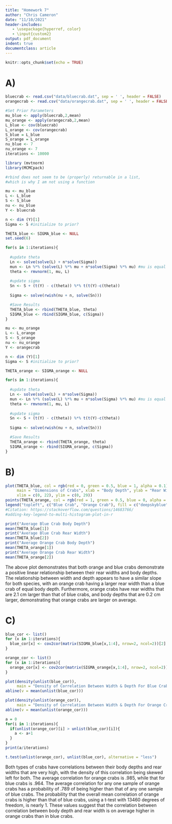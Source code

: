 ```yaml
---
title: "Homework 7"
author: "Chris Cameron"
date: "11/10/2021"
header-includes:
   - \usepackage{hyperref, color}
   - \input{custom2}
output: pdf_document
indent: true
documentclass: article
---
```


```r
knitr::opts_chunk$set(echo = TRUE)
```

# A)

```r
bluecrab <- read.csv("data/bluecrab.dat", sep = ' ', header = FALSE)
orangecrab <- read.csv("data/orangecrab.dat", sep = ' ', header = FALSE)
```


```r
#Set Prior Parameters
mu_blue <- apply(bluecrab,2,mean)
mu_orange <- apply(orangecrab,2,mean)
L_blue <- cov(bluecrab)
L_orange <- cov(orangecrab)
S_blue = L_blue
S_orange = L_orange
nu_blue <- 7
nu_orange <- 7
iterations <- 10000
```

```r
library (mvtnorm)
library(MCMCpack)
```

```r
#rbind does not seem to be (properly) returnable in a list,
#which is why I am not using a function

mu <- mu_blue
L <- L_blue
S <- S_blue
nu <- nu_blue
Y <- bluecrab

n <- dim (Y)[1]
Sigma <- S #initialize to prior?

THETA_blue <- SIGMA_blue <- NULL
set.seed(6)

for(s in 1:iterations){
  
  #update theta
  Ln <- solve(solve(L) + n*solve(Sigma))
  mun <- Ln %*% (solve(L) %*% mu + n*solve(Sigma) %*% mu) #mu is equal to mean
  theta <- rmvnorm(1, mu, L)
  
  #update sigma
  Sn <- S + (t(Y) - c(theta)) %*% t(t(Y)-c(theta))
  
  Sigma <- solve(rwish(nu + n, solve(Sn)))

  #Save Results
  THETA_blue <- rbind(THETA_blue, theta)
  SIGMA_blue <- rbind(SIGMA_blue, c(Sigma))
}
```

```r
mu <- mu_orange
L <- L_orange
S <- S_orange
nu <- nu_orange
Y <- orangecrab

n <- dim (Y)[1]
Sigma <- S #initialize to prior?

THETA_orange <- SIGMA_orange <- NULL

for(s in 1:iterations){
  
  #update theta
  Ln <- solve(solve(L) + n*solve(Sigma))
  mun <- Ln %*% (solve(L) %*% mu + n*solve(Sigma) %*% mu) #mu is equal to mean
  theta <- rmvnorm(1, mu, L)
  
  #update sigma
  Sn <- S + (t(Y) - c(theta)) %*% t(t(Y)-c(theta))
  
  Sigma <- solve(rwish(nu + n, solve(Sn)))

  #Save Results
  THETA_orange <- rbind(THETA_orange, theta)
  SIGMA_orange <- rbind(SIGMA_orange, c(Sigma))
}
```

# B)
```r
plot(THETA_blue, col = rgb(red = 0, green = 0.5, blue = 1, alpha = 0.1),
     main = "Dimensions of Crabs", xlab = "Body Depth", ylab = "Rear Width",
     xlim = c(0, 22), ylim = c(0, 29))
points(THETA_orange, col = rgb(red = 1, green = 0.5, blue = 0, alpha = 0.1))
legend("topleft", c("Blue Crab", "Orange Crab"), fill = c("deepskyblue", "orange"))
#Citation: https://stackoverflow.com/questions/14683766/
#adding-key-legend-to-multi-histogram-plot-in-r
```

```r
print("Average Blue Crab Body Depth")
mean(THETA_blue[1])
print("Average Blue Crab Rear Width")
mean(THETA_blue[2])
print("Average Orange Crab Body Depth")
mean(THETA_orange[1])
print("Average Orange Crab Rear Width")
mean(THETA_orange[2])

```

The above plot demonstrates that both orange and blue crabs demonstrate a positive
linear relationship between their rear widths and body depths. The relationship
between width and depth appears to have a similar slope for both species, 
with an orange crab having a larger rear width than a blue crab of equal body depth.
Furthermore, orange crabs have rear widths that are 2.1 cm larger than that of
blue crabs, and body depths that are 0.2 cm larger, demonstrating that orange
crabs are larger on average.

# C)

```r
blue_cor <- list()
for (x in 1:iterations){
  blue_cor[x] <- cov2cor(matrix(SIGMA_blue[x,1:4], nrow=2, ncol=2))[2]
}

orange_cor <- list()
for (x in 1:iterations){
  orange_cor[x] <- cov2cor(matrix(SIGMA_orange[x,1:4], nrow=2, ncol=2))[2]
}
```

```r
plot(density(unlist(blue_cor)),
     main = "Density of Correlation Between Width & Depth For Blue Crabs")
abline(v = mean(unlist(blue_cor)))

plot(density(unlist(orange_cor)),
     main = "Density of Correlation Between Width & Depth For Orange Crabs")
abline(v = mean(unlist(orange_cor)))


```

```r
a = 0
for(i in 1:iterations){
  if(unlist(orange_cor)[i] > unlist(blue_cor)[i]){
    a <- a+1
  }
}
print(a/iterations)

```

```r
t.test(unlist(orange_cor), unlist(blue_cor), alternative = "less")
```

Both types of crabs have correlations between their body depths and rear widths
that are very high, with the density of this correlation being skewed left for
both. The average correlation for orange crabs is .985, while that for blue 
crabs is .964. The average correlation for any one sample of orange crabs has
a probability of .789 of being higher than that of any one sample of blue crabs.
The probability that the overall mean correlation of orange crabs is higher than
that of blue crabs, using a t-test with 13460 degrees of freedom, is nearly 1.
These values suggest that the correlation between correlation between body depth
and rear width is on average higher in orange crabs than in blue crabs.
